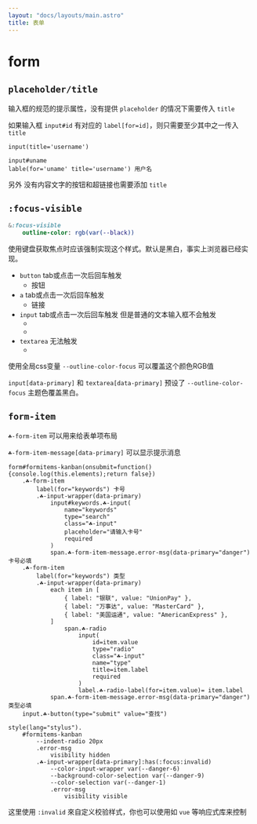 ```yaml
---
layout: "docs/layouts/main.astro"
title: 表单
---
```




# form


## `placeholder/title`

输入框的规范的提示属性，没有提供 `placeholder` 的情况下需要传入 `title`

如果输入框 `input#id` 有对应的 `label[for=id]`，则只需要至少其中之一传入 `title`

```pug
input(title='username')

input#uname
lable(for='uname' title='username') 用户名
```
另外 没有内容文字的按钮和超链接也需要添加 `title`



## `:focus-visible`

```sass
&:focus-visible
    outline-color: rgb(var(--black))
```

使用键盘获取焦点时应该强制实现这个样式。默认是黑白，事实上浏览器已经实现。

- `button` tab或点击一次后回车触发
    - <T tag="button" class="☘-button">按钮</T>
- `a` tab或点击一次后回车触发
    - <T tag="a" class="☘-link" href="#">链接</T>
- `input` tab或点击一次后回车触发 但是普通的文本输入框不会触发
    - <T tag="input" class="☘-input" title="input" placeholder='请输入' />
    - <Switch id="switch" checked />
- `textarea` 无法触发
    - <T tag="textarea" class="☘-textarea ☘-font-mono" title="textarea" placeholder='请输入' />

使用全局css变量 `--outline-color-focus` 可以覆盖这个颜色RGB值

`input[data-primary]` 和 `textarea[data-primary]` 预设了 `--outline-color-focus` 主题色覆盖黑白。


## `form-item`

`☘-form-item` 可以用来给表单项布局

`☘-form-item-message[data-primary]` 可以显示提示消息

<FormItems />

```pug
form#formitems-kanban(onsubmit=function(){console.log(this.elements);return false})
    .☘-form-item
        label(for="keywords") 卡号
        .☘-input-wrapper(data-primary)
            input#keywords.☘-input(
                name="keywords"
                type="search"
                class="☘-input"
                placeholder="请输入卡号"
                required
            )
            span.☘-form-item-message.error-msg(data-primary="danger") 卡号必填
    .☘-form-item
        label(for="keywords") 类型
        .☘-input-wrapper(data-primary)
            each item in [
                { label: "银联", value: "UnionPay" },
                { label: "万事达", value: "MasterCard" },
                { label: "美国运通", value: "AmericanExpress" },
            ]
                span.☘-radio
                    input(
                        id=item.value
                        type="radio"
                        class="☘-input"
                        name="type"
                        title=item.label
                        required
                    )
                    label.☘-radio-label(for=item.value)= item.label
            span.☘-form-item-message.error-msg(data-primary="danger") 类型必填
    input.☘-button(type="submit" value="查找")

style(lang="stylus").
    #formitems-kanban
        --indent-radio 20px
        .error-msg
            visibility hidden
        .☘-input-wrapper[data-primary]:has(:focus:invalid)
            --color-input-wrapper var(--danger-6)
            --background-color-selection var(--danger-9)
            --color-selection var(--danger-1)
            .error-msg
                visibility visible
```

这里使用 `:invalid` 來自定义校验样式，你也可以使用如 `vue` 等响应式库来控制
